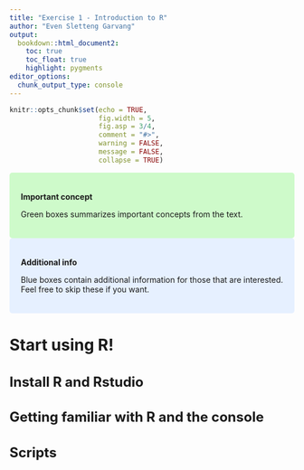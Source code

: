 ```yaml
---
title: "Exercise 1 - Introduction to R"
author: "Even Sletteng Garvang"
output: 
  bookdown::html_document2:
    toc: true
    toc_float: true
    highlight: pygments
editor_options: 
  chunk_output_type: console
---
```


<style type="text/css">

.subtitle { font-size: 24px; }

.author { font-size: 16px; 
  font-style: italic;
  }

.date { font-size: 16px; 
  font-style: italic;
  }

h1 { font-size: 28px; }

h2 { font-size: 24px; }

h3 { font-size: 20px; }

div.blue { background-color:#e6f0ff; border-radius: 5px; padding: 20px;}

div.green { background-color:#cefaca; border-radius: 5px; padding: 20px;}
</style>

```r
knitr::opts_chunk$set(echo = TRUE, 
                      fig.width = 5, 
                      fig.asp = 3/4, 
                      comment = "#>",
                      warning = FALSE,
                      message = FALSE,
                      collapse = TRUE)
```

<div class = "green">

**Important concept**

Green boxes summarizes important concepts from the text.

</div>

<div class = "blue">

**Additional info**

Blue boxes contain additional information for those that are interested. Feel free to skip these if you want.

</div>

# Start using R!

## Install R and Rstudio

## Getting familiar with R and the console

## Scripts

